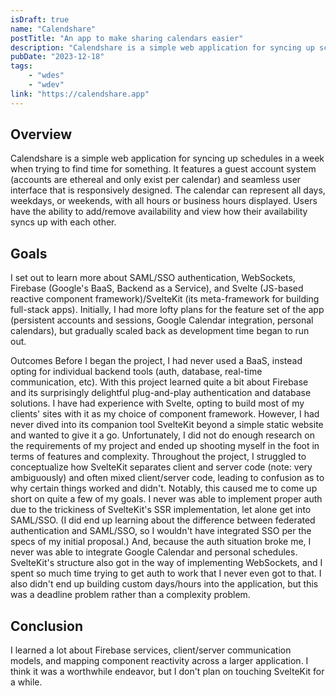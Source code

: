 ```yaml
---
isDraft: true
name: "Calendshare"
postTitle: "An app to make sharing calendars easier"
description: "Calendshare is a simple web application for syncing up schedules in a week when trying to find time for something. It features a guest account system (accounts are ethereal and only exist per calendar) and seamless user interface that is responsively designed. The calendar can represent all days, weekdays, or weekends, with all hours or business hours displayed. Users have the ability to add/remove availability and view how their availability syncs up with each other."
pubDate: "2023-12-18"
tags:
    - "wdes"
    - "wdev"
link: "https://calendshare.app"
---
```


## Overview

Calendshare is a simple web application for syncing up schedules in a week when trying to find time for something. It features a guest account system (accounts are ethereal and only exist per calendar) and seamless user interface that is responsively designed. The calendar can represent all days, weekdays, or weekends, with all hours or business hours displayed. Users have the ability to add/remove availability and view how their availability syncs up with each other.

## Goals

I set out to learn more about SAML/SSO authentication, WebSockets, Firebase (Google's BaaS, Backend as a Service), and Svelte (JS-based reactive component framework)/SvelteKit (its meta-framework for building full-stack apps). Initially, I had more lofty plans for the feature set of the app (persistent accounts and sessions, Google Calendar integration, personal calendars), but gradually scaled back as development time began to run out.

Outcomes
Before I began the project, I had never used a BaaS, instead opting for individual backend tools (auth, database, real-time communication, etc). With this project learned quite a bit about Firebase and its surprisingly delightful plug-and-play authentication and database solutions.
I have had experience with Svelte, opting to build most of my clients' sites with it as my choice of component framework. However, I had never dived into its companion tool SvelteKit beyond a simple static website and wanted to give it a go. Unfortunately, I did not do enough research on the requirements of my project and ended up shooting myself in the foot in terms of features and complexity. Throughout the project, I struggled to conceptualize how SvelteKit separates client and server code (note: very ambiguously) and often mixed client/server code, leading to confusion as to why certain things worked and didn't.
Notably, this caused me to come up short on quite a few of my goals. I never was able to implement proper auth due to the trickiness of SvelteKit's SSR implementation, let alone get into SAML/SSO. (I did end up learning about the difference between federated authentication and SAML/SSO, so I wouldn't have integrated SSO per the specs of my initial proposal.) And, because the auth situation broke me, I never was able to integrate Google Calendar and personal schedules. SvelteKit's structure also got in the way of implementing WebSockets, and I spent so much time trying to get auth to work that I never even got to that.
I also didn't end up building custom days/hours into the application, but this was a deadline problem rather than a complexity problem.

## Conclusion

I learned a lot about Firebase services, client/server communication models, and mapping component reactivity across a larger application. I think it was a worthwhile endeavor, but I don't plan on touching SvelteKit for a while.
